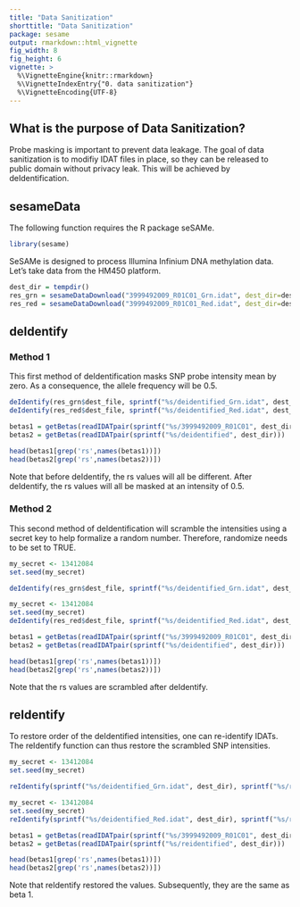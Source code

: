 ```yaml
---
title: "Data Sanitization"
shorttitle: "Data Sanitization"
package: sesame
output: rmarkdown::html_vignette
fig_width: 8
fig_height: 6
vignette: >
  %\VignetteEngine{knitr::rmarkdown}
  %\VignetteIndexEntry{"0. data sanitization"}
  %\VignetteEncoding{UTF-8} 
---
```


## What is the purpose of Data Sanitization? 

Probe masking is important to prevent data leakage. The goal of data sanitization is to modifiy IDAT files in place, so they can be released to public domain without privacy leak. This will be achieved by deIdentification. 

## sesameData

The following function requires the R package seSAMe. 
```r
library(sesame)
```

SeSAMe is designed to process Illumina Infinium DNA methylation data. Let's take data from the HM450 platform.   
```r
dest_dir = tempdir()
res_grn = sesameDataDownload("3999492009_R01C01_Grn.idat", dest_dir=dest_dir)
res_red = sesameDataDownload("3999492009_R01C01_Red.idat", dest_dir=dest_dir)
```
                                                   
## deIdentify 

### Method 1

This first method of deIdentification masks SNP probe intensity mean by zero. As a consequence, the allele frequency will be 0.5. 

```r

deIdentify(res_grn$dest_file, sprintf("%s/deidentified_Grn.idat", dest_dir))
deIdentify(res_red$dest_file, sprintf("%s/deidentified_Red.idat", dest_dir))

betas1 = getBetas(readIDATpair(sprintf("%s/3999492009_R01C01", dest_dir)))
betas2 = getBetas(readIDATpair(sprintf("%s/deidentified", dest_dir)))

head(betas1[grep('rs',names(betas1))]) 
head(betas2[grep('rs',names(betas2))]) 
```

Note that before deIdentify, the rs values will all be different. After deIdentify, the rs values will all be masked at an intensity of 0.5. 

### Method 2 

This second method of deIdentification will scramble the intensities using a secret key to help formalize a random number. Therefore, randomize needs to be set to TRUE. 

```r

my_secret <- 13412084
set.seed(my_secret)

deIdentify(res_grn$dest_file, sprintf("%s/deidentified_Grn.idat", dest_dir), randomize=TRUE)

my_secret <- 13412084
set.seed(my_secret)
deIdentify(res_red$dest_file, sprintf("%s/deidentified_Red.idat", dest_dir), randomize=TRUE)

betas1 = getBetas(readIDATpair(sprintf("%s/3999492009_R01C01", dest_dir)))
betas2 = getBetas(readIDATpair(sprintf("%s/deidentified", dest_dir)))

head(betas1[grep('rs',names(betas1))]) 
head(betas2[grep('rs',names(betas2))])  

```
Note that the rs values are scrambled after deIdentify.  

## reIdentify

To restore order of the deIdentified intensities, one can re-identify IDATs. The reIdentify function can thus restore the scrambled SNP intensities. 

```r

my_secret <- 13412084
set.seed(my_secret)

reIdentify(sprintf("%s/deidentified_Grn.idat", dest_dir), sprintf("%s/reidentified_Grn.idat", dest_dir))

my_secret <- 13412084
set.seed(my_secret)
reIdentify(sprintf("%s/deidentified_Red.idat", dest_dir), sprintf("%s/reidentified_Red.idat", dest_dir))

betas1 = getBetas(readIDATpair(sprintf("%s/3999492009_R01C01", dest_dir)))
betas2 = getBetas(readIDATpair(sprintf("%s/reidentified", dest_dir)))

head(betas1[grep('rs',names(betas1))]) 
head(betas2[grep('rs',names(betas2))]) 

```
Note that reIdentify restored the values. Subsequently, they are the same as beta 1. 
